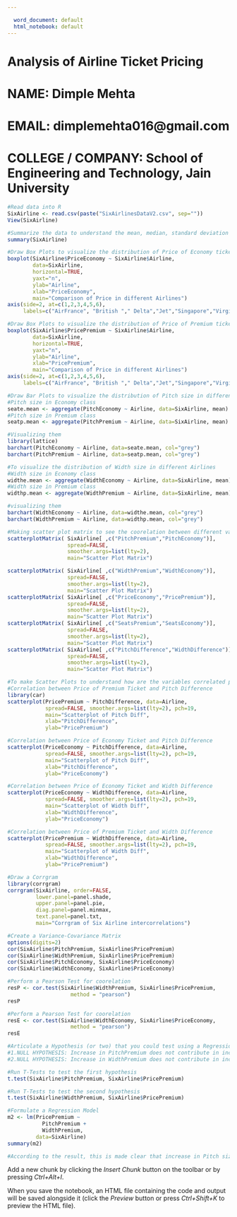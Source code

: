 ---

  word_document: default
  html_notebook: default
---

# Analysis of Airline Ticket Pricing
# NAME: Dimple Mehta
# EMAIL: dimplemehta016@gmail.com
# COLLEGE / COMPANY: School of Engineering and Technology, Jain University


```{r}
#Read data into R
SixAirline <- read.csv(paste("SixAirlinesDataV2.csv", sep="")) 
View(SixAirline)
```

```{r}
#Summarize the data to understand the mean, median, standard deviation of  each variable
summary(SixAirline)
```

```{r}
#Draw Box Plots to visualize the distribution of Price of Economy tickets in different Airlines
boxplot(SixAirline$PriceEconomy ~ SixAirline$Airline,
        data=SixAirline, 
        horizontal=TRUE, 
        yaxt="n", 
        ylab="Airline",
        xlab="PriceEconomy", 
        main="Comparison of Price in different Airlines")
axis(side=2, at=c(1,2,3,4,5,6), 
     labels=c("AirFrance", "British "," Delta","Jet","Singapore","Virgin"))

```

```{r}
#Draw Box Plots to visualize the distribution of Price of Premium tickets in different Airlines
boxplot(SixAirline$PricePremium ~ SixAirline$Airline,
        data=SixAirline, 
        horizontal=TRUE, 
        yaxt="n", 
        ylab="Airline",
        xlab="PricePremium", 
        main="Comparison of Price in different Airlines")
axis(side=2, at=c(1,2,3,4,5,6), 
     labels=c("AirFrance", "British "," Delta","Jet","Singapore","Virgin"))

```


```{r}
#Draw Bar Plots to visualize the distribution of Pitch size in different Airlines
#Pitch size in Economy class
seate.mean <- aggregate(PitchEconomy ~ Airline, data=SixAirline, mean)
#Pitch size in Premium class
seatp.mean <- aggregate(PitchPremium ~ Airline, data=SixAirline, mean)
```
```{r}
#Visualizing them
library(lattice)
barchart(PitchEconomy ~ Airline, data=seate.mean, col="grey")
barchart(PitchPremium ~ Airline, data=seatp.mean, col="grey")

```


```{r}
#To visualize the distribution of Width size in different Airlines
#Width size in Economy class
widthe.mean <- aggregate(WidthEconomy ~ Airline, data=SixAirline, mean)
#Width size in Premium class
widthp.mean <- aggregate(WidthPremium ~ Airline, data=SixAirline, mean)
```

```{r}
#visualizing them
barchart(WidthEconomy ~ Airline, data=widthe.mean, col="grey")
barchart(WidthPremium ~ Airline, data=widthp.mean, col="grey")

```


```{r}
#Making scatter plot matrix to see the coorelation between different variables
scatterplotMatrix( SixAirline[ ,c("PitchPremium","PitchEconomy")], 
                   spread=FALSE, 
                   smoother.args=list(lty=2), 
                   main="Scatter Plot Matrix")

scatterplotMatrix( SixAirline[ ,c("WidthPremium","WidthEconomy")], 
                   spread=FALSE, 
                   smoother.args=list(lty=2), 
                   main="Scatter Plot Matrix")
scatterplotMatrix( SixAirline[ ,c("PriceEconomy","PricePremium")], 
                   spread=FALSE, 
                   smoother.args=list(lty=2), 
                   main="Scatter Plot Matrix")
scatterplotMatrix( SixAirline[ ,c("SeatsPremium","SeatsEconomy")], 
                   spread=FALSE, 
                   smoother.args=list(lty=2), 
                   main="Scatter Plot Matrix")
scatterplotMatrix( SixAirline[ ,c("PitchDifference","WidthDifference")], 
                   spread=FALSE, 
                   smoother.args=list(lty=2), 
                   main="Scatter Plot Matrix")


```

```{r}
#To make Scatter Plots to understand how are the variables correlated pair-wise
#Correlation between Price of Premium Ticket and Pitch Difference
library(car)
scatterplot(PricePremium ~ PitchDifference, data=Airline,
            spread=FALSE, smoother.args=list(lty=2), pch=19,
            main="Scatterplot of Pitch Diff",
            xlab="PitchDifference",
            ylab="PricePremium")

```


```{r}
#Correlation between Price of Economy Ticket and Pitch Difference
scatterplot(PriceEconomy ~ PitchDifference, data=Airline,
            spread=FALSE, smoother.args=list(lty=2), pch=19,
            main="Scatterplot of Pitch Diff",
            xlab="PitchDifference",
            ylab="PriceEconomy")
```

```{r}
#Correlation between Price of Economy Ticket and Width Difference
scatterplot(PriceEconomy ~ WidthDifference, data=Airline,
            spread=FALSE, smoother.args=list(lty=2), pch=19,
            main="Scatterplot of Width Diff",
            xlab="WidthDifference",
            ylab="PriceEconomy")
```

```{r}
#Correlation between Price of Premium Ticket and Width Difference
scatterplot(PricePremium ~ WidthDifference, data=Airline,
            spread=FALSE, smoother.args=list(lty=2), pch=19,
            main="Scatterplot of Width Diff",
            xlab="WidthDifference",
            ylab="PricePremium")
```

```{r}
#Draw a Corrgram
library(corrgram)
corrgram(SixAirline, order=FALSE, 
         lower.panel=panel.shade,
         upper.panel=panel.pie, 
         diag.panel=panel.minmax,
         text.panel=panel.txt,
         main="Corrgram of Six Airline intercorrelations")
```

```{r}
#Create a Variance-Covariance Matrix
options(digits=2)
cor(SixAirline$PitchPremium, SixAirline$PricePremium)
cor(SixAirline$WidthPremium, SixAirline$PricePremium)
cor(SixAirline$PitchEconomy, SixAirline$PriceEconomy)
cor(SixAirline$WidthEconomy, SixAirline$PriceEconomy)

```


```{r}
#Perform a Pearson Test for coorelation
resP <- cor.test(SixAirline$WidthPremium, SixAirline$PricePremium, 
                    method = "pearson")
resP
```

```{r}
#Perform a Pearson Test for coorelation
resE <- cor.test(SixAirline$WidthEconomy, SixAirline$PriceEconomy, 
                    method = "pearson")
resE
```

```{r}
#Articulate a Hypothesis (or two) that you could test using a Regression Model
#1.NULL HYPOTHESIS: Increase in PitchPremium does not contribute in increase in PricePremium
#2.NULL HYPOTHESIS: Increase in WidthPremium does not contribute in increase in Price Premium
```

```{r}
#Run T-Tests to test the first hypothesis
t.test(SixAirline$PitchPremium, SixAirline$PricePremium)
```

```{r}
#Run T-Tests to test the second hypothesis
t.test(SixAirline$WidthPremium, SixAirline$PricePremium)
```

```{r}
#Formulate a Regression Model
m2 <- lm(PricePremium ~ 
           PitchPremium + 
           WidthPremium,
         data=SixAirline)
summary(m2)
```

```{r}

#According to the result, this is made clear that increase in Pitch size and Width size are the major factors contributing to increase in price of Premium ticket.

```

Add a new chunk by clicking the *Insert Chunk* button on the toolbar or by pressing *Ctrl+Alt+I*.

When you save the notebook, an HTML file containing the code and output will be saved alongside it (click the *Preview* button or press *Ctrl+Shift+K* to preview the HTML file).
